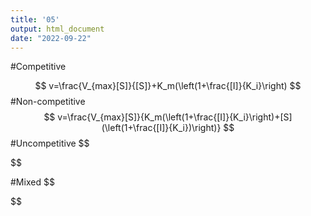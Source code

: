 ```yaml
---
title: '05'
output: html_document
date: "2022-09-22"
---
```


#Competitive

$$
v=\frac{V_{max}[S]}{[S]}+K_m(\left(1+\frac{[I]}{K_i}\right)
$$
#Non-competitive
$$
v=\frac{V_{max}[S]}{K_m(\left(1+\frac{[I]}{K_i}\right)+[S](\left(1+\frac{[I]}{K_i})\right)}
$$
#Uncompetitive
$$

$$

#Mixed
$$

$$
